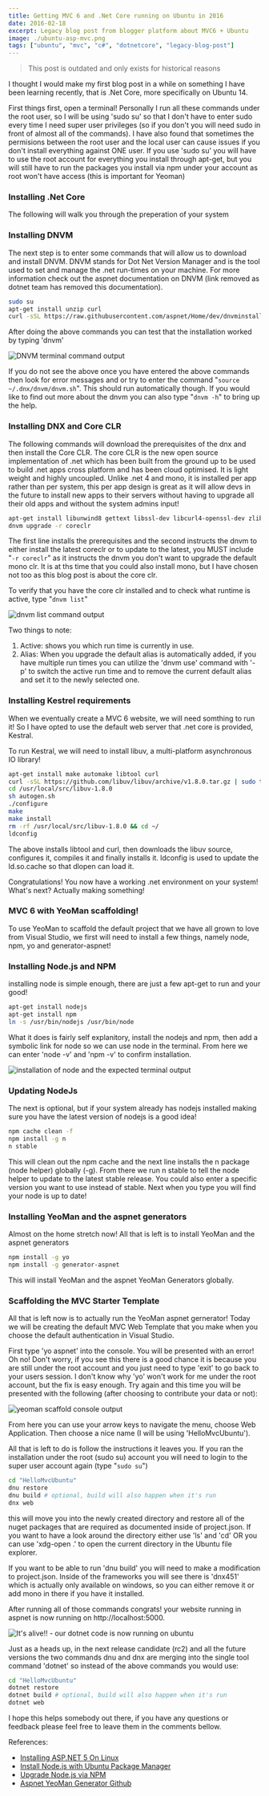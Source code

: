 ```yaml
---
title: Getting MVC 6 and .Net Core running on Ubuntu in 2016
date: 2016-02-18
excerpt: Legacy blog post from blogger platform about MVC6 + Ubuntu
image: ./ubuntu-asp-mvc.png
tags: ["ubuntu", "mvc", "c#", "dotnetcore", "legacy-blog-post"]
---
```


> This post is outdated and only exists for historical reasons

I thought I would make my first blog post in a while on something I have been learning recently,
that is .Net Core, more specifically on Ubuntu 14.


First things first, open a terminal! Personally I run all these commands under the root user,
so I will be using 'sudo su' so that I don't have to enter sudo every time I need
super user privileges (so if you don't you will need sudo in front of almost all of the commands).
I have also found that sometimes the permisions between the root user and the
local user can cause issues if you don't install everything against ONE user.
If you use 'sudo su' you will have to use the root account for everything
you install through apt-get, but you will still have to run the packages you
install via npm under your account as root won't have access (this is important for Yeoman)

### Installing .Net Core
The following will walk you through the preperation of your system

### Installing DNVM
The next step is to enter some commands that will allow us to download and install DNVM.
DNVM stands for Dot Net Version Manager and is the tool used to set and manage the
.net run-times on your machine. For more information check out the aspnet documentation
on DNVM (link removed as dotnet team has removed this documentation).

```bash
sudo su
apt-get install unzip curl
curl -sSL https://raw.githubusercontent.com/aspnet/Home/dev/dnvminstall.sh | DNX_BRANCH=dev sh && source ~/.dnx/dnvm/dnvm.sh
```

After doing the above commands you can test that the installation worked by typing 'dnvm'

![DNVM terminal command output](./dnvm.jpg)

If you do not see the above once you have entered the above commands
then look for error messages and or try to enter the
command "`source ~/.dnx/dnvm/dnvm.sh`". This should run automatically though.
If you would like to find out more about the dnvm you can also type "`dnvm -h`" to bring up the help.

### Installing DNX and Core CLR
The following commands will download the prerequisites of the dnx and then install the Core CLR.
The core CLR is the new open source implementation of .net which has been built
from the ground up to be used to build .net apps cross platform and has been cloud optimised.
It is light weight and highly uncoupled. Unlike .net 4 and mono,
it is installed per app rather than per system, this per app design is great
as it will allow devs in the future to install new apps to their servers
without having to upgrade all their old apps and without the system admins input!

```bash
apt-get install libunwind8 gettext libssl-dev libcurl4-openssl-dev zlib1g libicu-dev uuid-dev
dnvm upgrade -r coreclr
```

The first line installs the prerequisites and the second instructs the dnvm to
either install the latest coreclr or to update to the latest,
you MUST include "`-r coreclr`" as it instructs the dnvm you don't want to
upgrade the default mono clr. It is at ths time that you could also install mono,
but I have chosen not too as this blog post is about the core clr.

To verify that you have the core clr installed and to check what runtime is active, type "`dnvm list`"

![dnvm list command output](./dnvm-list.jpg)

Two things to note:
1. Active: shows you which run time is currently in use.
2. Alias: When you upgrade the default alias is automatically added, if you have multiple run times you can utilize the 'dnvm use' command with '-p' to switch the active run time and to remove the current default alias and set it to the newly selected one.

### Installing Kestrel requirements
When we eventually create a MVC 6 website, we will need somthing to run it!
So I have opted to use the default web server that .net core is provided, Kestral.


To run Kestral, we will need to install libuv, a multi-platform asynchronous IO library!

```bash
apt-get install make automake libtool curl
curl -sSL https://github.com/libuv/libuv/archive/v1.8.0.tar.gz | sudo tar zxfv - -C /usr/local/src
cd /usr/local/src/libuv-1.8.0
sh autogen.sh
./configure
make
make install
rm -rf /usr/local/src/libuv-1.8.0 && cd ~/
ldconfig
```

The above installs libtool and curl, then downloads the libuv source, configures it,
compiles it and finally installs it. ldconfig is used to update the ld.so.cache so that
dlopen can load it.

Congratulations! You now have a working .net environment on your system!
What's next? Actually making something!

### MVC 6 with YeoMan scaffolding!
To use YeoMan to scaffold the default project that we have all grown to love from Visual Studio,
we first will need to install a few things, namely node, npm, yo and generator-aspnet!

### Installing Node.js and NPM
installing node is simple enough, there are just a few apt-get to run and your good!

```bash
apt-get install nodejs
apt-get install npm
ln -s /usr/bin/nodejs /usr/bin/node
```

What it does is fairly self explanitory, install the nodejs and npm, then add a
symbolic link for node so we can use node in the terminal.
From here we can enter 'node -v' and 'npm -v' to confirm installation.

![installation of node and the expected terminal output](./node-npm-version.jpg)

### Updating NodeJs
The next is optional, but if your system already has nodejs installed
making sure you have the latest version of nodejs is a good idea!

```bash
npm cache clean -f
npm install -g n
n stable
```

This will clean out the npm cache and the next line installs the n package (node helper) globally (-g).
From there we run n stable to tell the node helper to update to the latest stable release.
You could also enter a specific version you want to use instead of stable.
Next when you type you will find your node is up to date!

### Installing YeoMan and the aspnet generators
Almost on the home stretch now! All that is left is to install YeoMan and the aspnet generators

```bash
npm install -g yo
npm install -g generator-aspnet
```

This will install YeoMan and the aspnet YeoMan Generators globally.

### Scaffolding the MVC Starter Template
All that is left now is to actually run the YeoMan aspnet gernerator!
Today we will be creating the default MVC Web Template that you make when you choose the
default authentication in Visual Studio.

First type 'yo aspnet' into the console. You will be presented with an error! Oh no!
Don't worry, if you see this there is a good chance it is because you are still under the
root account and you just need to type 'exit' to go back to your users session.
I don't know why 'yo' won't work for me under the root account, but the fix is easy enough.
Try again and this time you will be presented with the following (after choosing to contribute your data or not):

![yeoman scaffold console output](./yo-aspnet.jpg)

From here you can use your arrow keys to navigate the menu, choose Web Application.
Then choose a nice name (I will be using 'HelloMvcUbuntu').

All that is left to do is follow the instructions it leaves you. If you ran the installation under the
root (sudo su) account you will need to login to the super user account again (type "`sudo su`")

```bash
cd "HelloMvcUbuntu"
dnu restore
dnu build # optional, build will also happen when it's run
dnx web
```

this will move you into the newly created directory and restore all of the nuget packages
that are required as documented inside of project.json. If you want to have a look around the
directory either use 'ls' and 'cd' OR you can use 'xdg-open .' to open the current
directory in the Ubuntu file explorer.

If you want to be able to run 'dnu build' you will need to make a modification to project.json.
Inside of the frameworks you will see there is 'dnx451' which is actually only available on windows,
so you can either remove it or add mono in there if you have it installed.

After running all of those commands congrats! your website running in aspnet is now running on http://localhost:5000.

![It's alive!! - our dotnet code is now running on ubuntu](./its-alive.jpg)

Just as a heads up, in the next release candidate (rc2) and all the future versions the two commands dnu and dnx are
merging into the single tool command 'dotnet' so instead of the above commands you would use:

```bash
cd "HelloMvcUbuntu"
dotnet restore
dotnet build # optional, build will also happen when it's run
dotnet web
```

I hope this helps somebody out there,
if you have any questions or feedback please feel free to leave them in the comments bellow.

References:
- [Installing ASP.NET 5 On Linux](https://docs.asp.net/en/latest/getting-started/installing-on-linux.html)
- [Install Node.js with Ubuntu Package Manager](http://www.hostingadvice.com/how-to/install-nodejs-ubuntu-14-04/#ubuntu-package-manager)
- [Upgrade Node.js via NPM](https://davidwalsh.name/upgrade-nodejs)
- [Aspnet YeoMan Generator Github](https://github.com/omnisharp/generator-aspnet#readme)
